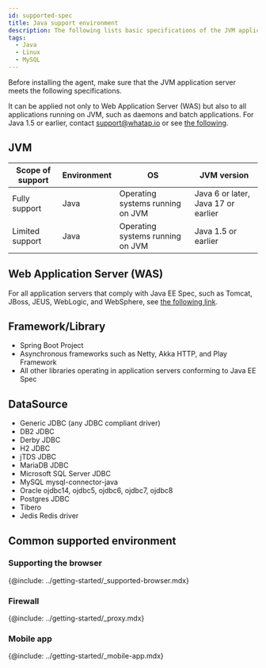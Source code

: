 ```yaml
---
id: supported-spec
title: Java support environment
description: The following lists basic specifications of the JVM application server on which the WhaTap monitoring service operates.
tags:
  - Java
  - Linux
  - MySQL
---
```


Before installing the agent, make sure that the JVM application server meets the following specifications.

It can be applied not only to Web Application Server (WAS) but also to all applications running on JVM, such as daemons and batch applications. For Java 1.5 or earlier, contact [support@whatap.io](mailto:support@whatap.io) or see [the following](add-jvm-opt/java-under-ver).

## JVM

| Scope of support | Environment | OS                               | JVM version                         |
| ---------------- | ----------- | -------------------------------- | ----------------------------------- |
| Fully support    | Java        | Operating systems running on JVM | Java 6 or later, Java 17 or earlier |
| Limited support  | Java        | Operating systems running on JVM | Java 1.5 or earlier                 |

## Web Application Server (WAS)

For all application servers that comply with Java EE Spec, such as Tomcat, JBoss, JEUS, WebLogic, and WebSphere, see [the following link](https://www.oracle.com/technetwork/java/javaee/overview/compatibility-jsp-136984.html).

## Framework/Library

-   Spring Boot Project
-   Asynchronous frameworks such as Netty, Akka HTTP, and Play Framework
-   All other libraries operating in application servers conforming to Java EE Spec

## DataSource

-   Generic JDBC (any JDBC compliant driver)
-   DB2 JDBC
-   Derby JDBC
-   H2 JDBC
-   jTDS JDBC
-   MariaDB JDBC
-   Microsoft SQL Server JDBC
-   MySQL mysql-connector-java
-   Oracle ojdbc14, ojdbc5, ojdbc6, ojdbc7, ojdbc8
-   Postgres JDBC
-   Tibero
-   Jedis Redis driver

## Common supported environment

### Supporting the browser

{@include: ../getting-started/_supported-browser.mdx}  

### Firewall

{@include: ../getting-started/_proxy.mdx}

### Mobile app

{@include: ../getting-started/_mobile-app.mdx} 
